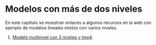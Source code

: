 # Modelos con más de dos niveles {#more-levels}

En este capítulo se muestran enlaces a algunos recursos en la web con ejemplo de modelos lineales mixtos con varios niveles.

1. [Modelo multinivel con 3 niveles y lme4](https://www.alexanderdemos.org/Mixed5.html).